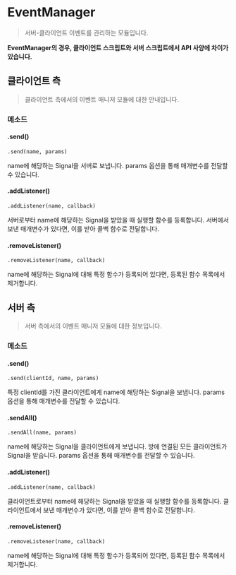 # EventManager

> 서버-클라이언트 이벤트를 관리하는 모듈입니다.

**EventManager의 경우, 클라이언트 스크립트와 서버 스크립트에서 API 사양에 차이가 있습니다.**

## 클라이언트 측

> 클라이언트 측에서의 이벤트 매니저 모듈에 대한 안내입니다.

### 메소드

#### .send()

`.send(name, params) `

name에 해당하는 Signal을 서버로 보냅니다. params 옵션을 통해 매개변수를 전달할 수 있습니다.

#### .addListener()

`.addListener(name, callback) `

서버로부터 name에 해당하는 Signal을 받았을 때 실행할 함수를 등록합니다. 서버에서 보낸 매개변수가 있다면, 이를 받아 콜백 함수로 전달합니다.

#### .removeListener()

`.removeListener(name, callback) `

name에 해당하는 Signal에 대해 특정 함수가 등록되어 있다면, 등록된 함수 목록에서 제거합니다.

## 서버 측

> 서버 측에서의 이벤트 매니저 모듈에 대한 정보입니다.

### 메소드

#### .send()

`.send(clientId, name, params) `

특정 clientId를 가진 클라이언트에게 name에 해당하는 Signal을 보냅니다. params 옵션을 통해 매개변수를 전달할 수 있습니다.

#### .sendAll()

`.sendAll(name, params) `

name에 해당하는 Signal을 클라이언트에게 보냅니다. 방에 연결된 모든 클라이언트가 Signal을 받습니다. params 옵션을 통해 매개변수를 전달할 수 있습니다.

#### .addListener()

`.addListener(name, callback) `

클라이언트로부터 name에 해당하는 Signal을 받았을 때 실행할 함수를 등록합니다. 클라이언트에서 보낸 매개변수가 있다면, 이를 받아 콜백 함수로 전달합니다.

#### .removeListener()

`.removeListener(name, callback) `

name에 해당하는 Signal에 대해 특정 함수가 등록되어 있다면, 등록된 함수 목록에서 제거합니다.
